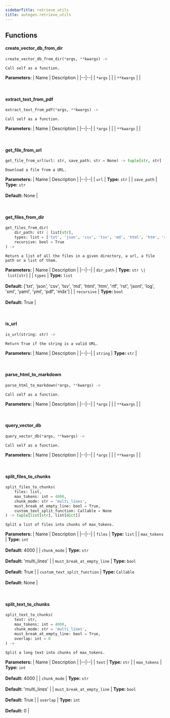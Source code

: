 ```yaml
---
sidebarTitle: retrieve_utils
title: autogen.retrieve_utils
---
```


## Functions

<code class="doc-symbol doc-symbol-heading doc-symbol-function"></code>
#### create_vector_db_from_dir
<a href="#autogen.retrieve_utils..create_vector_db_from_dir" class="headerlink" title="Permanent link"></a>

```python
create_vector_db_from_dir(*args, **kwargs) -> 
```

    Call self as a function.

<b>Parameters:</b>
| Name | Description |
|--|--|
| `*args` |  |
| `**kwargs` |  |

<br />

<code class="doc-symbol doc-symbol-heading doc-symbol-function"></code>
#### extract_text_from_pdf
<a href="#autogen.retrieve_utils..extract_text_from_pdf" class="headerlink" title="Permanent link"></a>

```python
extract_text_from_pdf(*args, **kwargs) -> 
```

    Call self as a function.

<b>Parameters:</b>
| Name | Description |
|--|--|
| `*args` |  |
| `**kwargs` |  |

<br />

<code class="doc-symbol doc-symbol-heading doc-symbol-function"></code>
#### get_file_from_url
<a href="#autogen.retrieve_utils..get_file_from_url" class="headerlink" title="Permanent link"></a>

```python
get_file_from_url(url: str, save_path: str = None) -> tuple[str, str]
```

    Download a file from a URL.

<b>Parameters:</b>
| Name | Description |
|--|--|
| `url` | **Type:** `str` |
| `save_path` | **Type:** `str`<br/><br/>**Default:** None |

<br />

<code class="doc-symbol doc-symbol-heading doc-symbol-function"></code>
#### get_files_from_dir
<a href="#autogen.retrieve_utils..get_files_from_dir" class="headerlink" title="Permanent link"></a>

```python
get_files_from_dir(
    dir_path: str | list[str],
    types: list = ['txt', 'json', 'csv', 'tsv', 'md', 'html', 'htm', 'rtf', 'rst', 'jsonl', 'log', 'xml', 'yaml', 'yml', 'pdf', 'mdx'],
    recursive: bool = True
) -> 
```

    Return a list of all the files in a given directory, a url, a file path or a list of them.

<b>Parameters:</b>
| Name | Description |
|--|--|
| `dir_path` | **Type:** `str \| list[str]` |
| `types` | **Type:** `list`<br/><br/>**Default:** ['txt', 'json', 'csv', 'tsv', 'md', 'html', 'htm', 'rtf', 'rst', 'jsonl', 'log', 'xml', 'yaml', 'yml', 'pdf', 'mdx'] |
| `recursive` | **Type:** `bool`<br/><br/>**Default:** True |

<br />

<code class="doc-symbol doc-symbol-heading doc-symbol-function"></code>
#### is_url
<a href="#autogen.retrieve_utils..is_url" class="headerlink" title="Permanent link"></a>

```python
is_url(string: str) -> 
```

    Return True if the string is a valid URL.

<b>Parameters:</b>
| Name | Description |
|--|--|
| `string` | **Type:** `str` |

<br />

<code class="doc-symbol doc-symbol-heading doc-symbol-function"></code>
#### parse_html_to_markdown
<a href="#autogen.retrieve_utils..parse_html_to_markdown" class="headerlink" title="Permanent link"></a>

```python
parse_html_to_markdown(*args, **kwargs) -> 
```

    Call self as a function.

<b>Parameters:</b>
| Name | Description |
|--|--|
| `*args` |  |
| `**kwargs` |  |

<br />

<code class="doc-symbol doc-symbol-heading doc-symbol-function"></code>
#### query_vector_db
<a href="#autogen.retrieve_utils..query_vector_db" class="headerlink" title="Permanent link"></a>

```python
query_vector_db(*args, **kwargs) -> 
```

    Call self as a function.

<b>Parameters:</b>
| Name | Description |
|--|--|
| `*args` |  |
| `**kwargs` |  |

<br />

<code class="doc-symbol doc-symbol-heading doc-symbol-function"></code>
#### split_files_to_chunks
<a href="#autogen.retrieve_utils..split_files_to_chunks" class="headerlink" title="Permanent link"></a>

```python
split_files_to_chunks(
    files: list,
    max_tokens: int = 4000,
    chunk_mode: str = 'multi_lines',
    must_break_at_empty_line: bool = True,
    custom_text_split_function: Callable = None
) -> tuple[list[str], list[dict]]
```

    Split a list of files into chunks of max_tokens.

<b>Parameters:</b>
| Name | Description |
|--|--|
| `files` | **Type:** `list` |
| `max_tokens` | **Type:** `int`<br/><br/>**Default:** 4000 |
| `chunk_mode` | **Type:** `str`<br/><br/>**Default:** 'multi_lines' |
| `must_break_at_empty_line` | **Type:** `bool`<br/><br/>**Default:** True |
| `custom_text_split_function` | **Type:** `Callable`<br/><br/>**Default:** None |

<br />

<code class="doc-symbol doc-symbol-heading doc-symbol-function"></code>
#### split_text_to_chunks
<a href="#autogen.retrieve_utils..split_text_to_chunks" class="headerlink" title="Permanent link"></a>

```python
split_text_to_chunks(
    text: str,
    max_tokens: int = 4000,
    chunk_mode: str = 'multi_lines',
    must_break_at_empty_line: bool = True,
    overlap: int = 0
) -> 
```

    Split a long text into chunks of max_tokens.

<b>Parameters:</b>
| Name | Description |
|--|--|
| `text` | **Type:** `str` |
| `max_tokens` | **Type:** `int`<br/><br/>**Default:** 4000 |
| `chunk_mode` | **Type:** `str`<br/><br/>**Default:** 'multi_lines' |
| `must_break_at_empty_line` | **Type:** `bool`<br/><br/>**Default:** True |
| `overlap` | **Type:** `int`<br/><br/>**Default:** 0 |

<br />